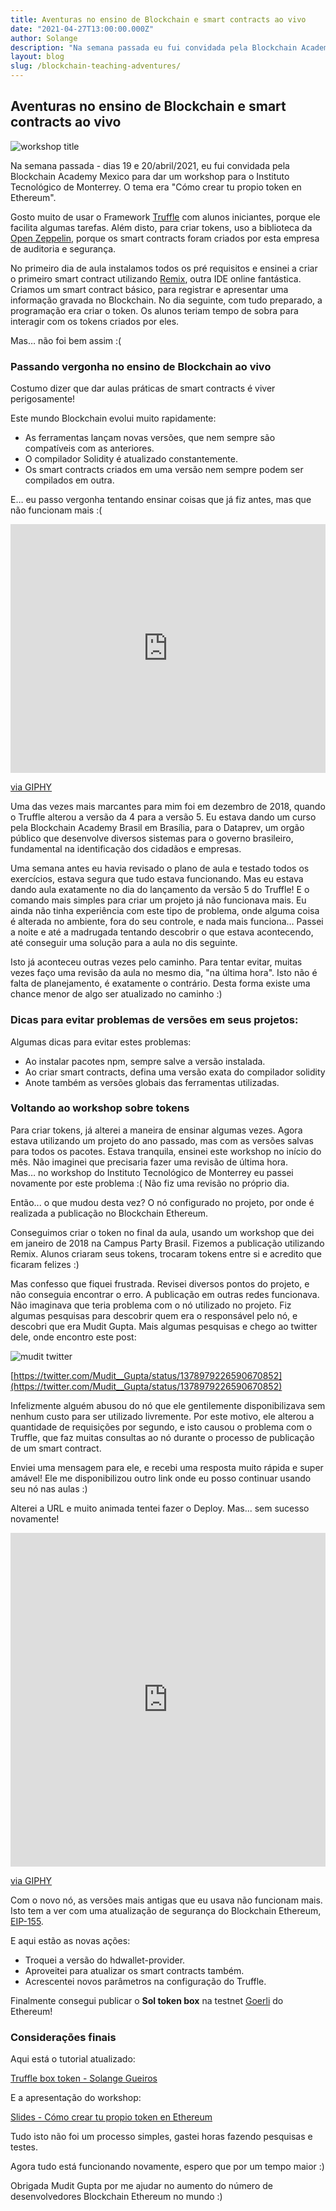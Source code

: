 ```yaml
---
title: Aventuras no ensino de Blockchain e smart contracts ao vivo
date: "2021-04-27T13:00:00.000Z"
author: Solange
description: "Na semana passada eu fui convidada pela Blockchain Academy Mexico para dar um workshop para o Instituto Tecnológico de Monterrey. Era para ensinar smart contracs, com o título Como criar seu proprio token no Blockchain Ethereum"
layout: blog
slug: /blockchain-teaching-adventures/
---
```


## Aventuras no ensino de Blockchain e smart contracts ao vivo

![workshop title](./images/blockchain-adventures-01.png)

Na semana passada - dias 19 e 20/abril/2021, eu fui convidada pela Blockchain Academy Mexico para dar um workshop para o Instituto Tecnológico de Monterrey.
O tema era "Cómo crear tu propio token en Ethereum".

Gosto muito de usar o Framework [Truffle](https://www.trufflesuite.com/truffle) com alunos iniciantes, porque ele facilita algumas tarefas.
Além disto, para criar tokens, uso a biblioteca da [Open Zeppelin](https://openzeppelin.com/contracts/), porque os smart contracts foram criados por esta empresa de auditoria e segurança.

No primeiro dia de aula instalamos todos os pré requisitos e ensinei a criar o primeiro smart contract utilizando [Remix](https://remix.ethereum.org/), outra IDE online fantástica. 
Criamos um smart contract básico, para registrar e apresentar uma informação gravada no Blockchain.
No dia seguinte, com tudo preparado, a programação era criar o token. 
Os alunos teriam tempo de sobra para interagir com os tokens criados por eles.

Mas… não foi bem assim :(

### Passando vergonha no ensino de Blockchain ao vivo

Costumo dizer que dar aulas práticas de smart contracts é viver perigosamente!

Este mundo Blockchain evolui muito rapidamente:

- As ferramentas lançam novas versões, que nem sempre são compatíveis com as anteriores. 
- O compilador Solidity é atualizado constantemente.
- Os smart contracts criados em uma versão nem sempre podem ser compilados em outra.

E… eu passo vergonha tentando ensinar coisas que já fiz antes, mas que não funcionam mais :(

<div style="width:100%;height:0;padding-bottom:79%;position:relative;"><iframe src="https://giphy.com/embed/eP1fobjusSbu" width="100%" height="100%" style="position:absolute" frameBorder="0" class="giphy-embed" allowFullScreen></iframe></div><p><a href="https://giphy.com/gifs/shame-for-box-of-eP1fobjusSbu">via GIPHY</a></p>

Uma das vezes mais marcantes para mim foi em dezembro de 2018, quando o Truffle alterou a versão da 4 para a versão 5.
Eu estava dando um curso pela Blockchain Academy Brasil em Brasília, para o Dataprev, um orgão público que desenvolve diversos sistemas para o governo brasileiro, fundamental na identificação dos cidadãos e empresas.

Uma semana antes eu havia revisado o plano de aula e testado todos os exercícios, estava segura que tudo estava funcionando.
Mas eu estava dando aula exatamente no dia do lançamento da versão 5 do Truffle! 
E o comando mais simples para criar um projeto já não funcionava mais.
Eu ainda não tinha experiência com este tipo de problema, onde alguma coisa é alterada no ambiente, fora do seu controle, e nada mais funciona…
Passei a noite e até a madrugada tentando descobrir o que estava acontecendo, até conseguir uma solução para a aula no dis seguinte. 

Isto já aconteceu outras vezes pelo caminho. 
Para tentar evitar, muitas vezes faço uma revisão da aula no mesmo dia, "na última hora".
Isto não é falta de planejamento, é exatamente o contrário. 
Desta forma existe uma chance menor de algo ser atualizado no caminho :)

### Dicas para evitar problemas de versões em seus projetos:

Algumas dicas para evitar estes problemas:

- Ao instalar pacotes npm, sempre salve a versão instalada.
- Ao criar smart contracts, defina uma versão exata do compilador solidity
- Anote também as versões globais das ferramentas utilizadas.

### Voltando ao workshop sobre tokens

Para criar tokens, já alterei a maneira de ensinar algumas vezes. 
Agora estava utilizando um projeto do ano passado, mas com as versões salvas para todos os pacotes. 
Estava tranquila, ensinei este workshop no início do mês. 
Não imaginei que precisaria fazer uma revisão de última hora.  
Mas… no workshop do Instituto Tecnológico de Monterrey eu passei novamente por este problema :( 
Não fiz uma revisão no próprio dia. 

Então... o que mudou desta vez? 
O nó configurado no projeto, por onde é realizada a publicação no Blockchain  Ethereum.

Conseguimos criar o token no final da aula, usando um workshop que dei em janeiro de 2018 na Campus Party Brasil. 
Fizemos a publicação utilizando Remix.
Alunos criaram seus tokens, trocaram tokens entre si e acredito que ficaram felizes :)

Mas confesso que fiquei frustrada. 
Revisei diversos pontos do projeto, e não conseguia encontrar o erro. 
A publicação em outras redes funcionava.
Não imaginava que teria problema com o nó utilizado no projeto. 
Fiz algumas pesquisas para descobrir quem era o responsável pelo nó, e descobri que era Mudit Gupta. 
Mais algumas pesquisas e chego ao twitter dele, onde encontro este post:

![mudit twitter](./images/blockchain-adventures-02.png)

[https://twitter.com/Mudit__Gupta/status/1378979226590670852](https://twitter.com/Mudit__Gupta/status/1378979226590670852)

Infelizmente alguém abusou do nó que ele gentilemente disponibilizava sem nenhum custo para ser utilizado livremente.
Por este motivo, ele alterou a quantidade de requisições por segundo, e isto causou o problema com o Truffle, 
que faz muitas consultas ao nó durante o processo de publicação de um smart contract.

Enviei uma mensagem para ele, e recebi uma resposta muito rápida e super amável! 
Ele me disponibilizou outro link onde eu posso continuar usando seu nó nas aulas :)

Alterei a URL e muito animada tentei fazer o Deploy.
Mas... sem sucesso novamente!

<div style="width:100%;height:0;padding-bottom:106%;position:relative;"><iframe src="https://giphy.com/embed/10ECejNtM1GyRy" width="100%" height="100%" style="position:absolute" frameBorder="0" class="giphy-embed" allowFullScreen></iframe></div><p><a href="https://giphy.com/gifs/dog-angry-doge-10ECejNtM1GyRy">via GIPHY</a></p>

Com o novo nó, as versões mais antigas que eu usava não funcionam mais.
Isto tem a ver com uma atualização de segurança do Blockchain Ethereum, [EIP-155](https://eips.ethereum.org/EIPS/eip-155).

E aqui estão as novas ações:

- Troquei a versão do hdwallet-provider.
- Aproveitei para atualizar os smart contracts também.
- Acrescentei novos parâmetros na configuração do Truffle.

Finalmente consegui publicar o **Sol token box** na testnet [Goerli](https://goerli.net/) do Ethereum!

### Considerações finais 

Aqui está o tutorial atualizado:

[Truffle box token - Solange Gueiros](https://ethereum.solange.dev/#/en/truffle/box-token)

E a apresentação do workshop:

[Slides - Cómo crear tu propio token en Ethereum](https://docs.google.com/presentation/d/e/2PACX-1vRaqIvcCV5BuF3qB8JfC5EEUgkYApmZVii7urnxTchF2KPJVQvQetFVhPIQJgrMrTCrPXM2hKVBVNaj/pub?start=false&loop=false&delayms=3000) 

Tudo isto não foi um processo simples, gastei horas fazendo pesquisas e testes.

Agora tudo está funcionando novamente, espero que por um tempo maior :)

Obrigada Mudit Gupta por me ajudar no aumento do número de desenvolvedores Blockchain Ethereum no mundo :)
